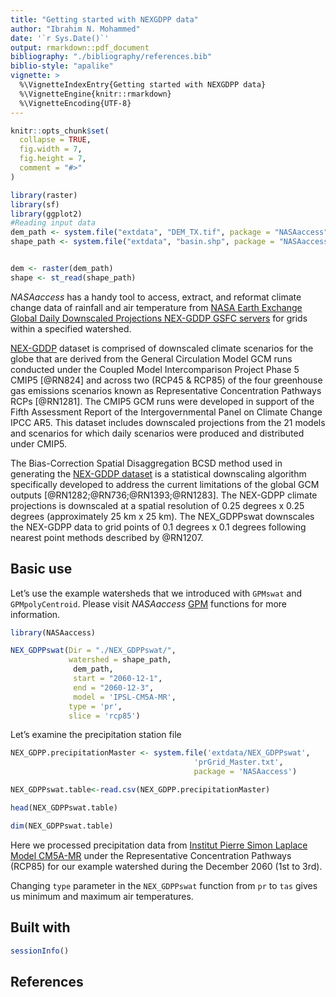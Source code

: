 ```yaml
---
title: "Getting started with NEXGDPP data"
author: "Ibrahim N. Mohammed"
date: '`r Sys.Date()`'
output: rmarkdown::pdf_document
bibliography: "./bibliography/references.bib"
biblio-style: "apalike"
vignette: >
  %\VignetteIndexEntry{Getting started with NEXGDPP data}
  %\VignetteEngine{knitr::rmarkdown}
  %\VignetteEncoding{UTF-8}
---
```


```r
knitr::opts_chunk$set(
  collapse = TRUE,
  fig.width = 7, 
  fig.height = 7,
  comment = "#>"
)

library(raster)
library(sf)
library(ggplot2)
#Reading input data
dem_path <- system.file("extdata", "DEM_TX.tif", package = "NASAaccess")
shape_path <- system.file("extdata", "basin.shp", package = "NASAaccess")


dem <- raster(dem_path)
shape <- st_read(shape_path)
```


_NASAaccess_ has a handy tool to access, extract, and reformat climate change data of rainfall and air temperature from [NASA Earth Exchange Global Daily Downscaled Projections NEX-GDDP GSFC servers](https://www.nccs.nasa.gov/services/climate-data-services) for grids within a specified watershed. 

[NEX-GDDP](https://www.nccs.nasa.gov/services/climate-data-services) dataset is comprised of downscaled climate scenarios for the globe that are derived from the General Circulation Model GCM runs conducted under the Coupled Model Intercomparison Project Phase 5 CMIP5 [@RN824] and across two (RCP45 & RCP85) of the four greenhouse gas emissions scenarios known as Representative Concentration Pathways RCPs [@RN1281]. The CMIP5 GCM runs were developed in support of the Fifth Assessment Report of the Intergovernmental Panel on Climate Change IPCC AR5. This dataset includes downscaled projections from the 21 models and scenarios for which daily scenarios were produced and distributed under CMIP5. 

The Bias-Correction Spatial Disaggregation BCSD method used in generating the [NEX-GDDP dataset](https://www.nccs.nasa.gov/services/climate-data-services) is a statistical downscaling algorithm specifically developed to address the current limitations of the global GCM outputs [@RN1282;@RN736;@RN1393;@RN1283]. The NEX-GDPP climate projections is downscaled at a spatial resolution of 0.25 degrees x 0.25 degrees (approximately 25 km x 25 km). The NEX_GDPPswat downscales the NEX-GDPP data to grid points of 0.1 degrees x 0.1 degrees following nearest point methods described by @RN1207.


## Basic use

Let's use the example watersheds that we introduced with `GPMswat` and `GPMpolyCentroid`. Please visit _NASAaccess_ [GPM](.\GPM.pdf) functions for more information.

```r
library(NASAaccess)

NEX_GDPPswat(Dir = "./NEX_GDPPswat/", 
             watershed = shape_path,
              dem_path, 
              start = "2060-12-1", 
              end = "2060-12-3",
              model = 'IPSL-CM5A-MR', 
             type = 'pr', 
             slice = 'rcp85')
```

Let's examine the precipitation station file
```r
NEX_GDPP.precipitationMaster <- system.file('extdata/NEX_GDPPswat',
                                         'prGrid_Master.txt', 
                                         package = 'NASAaccess')

NEX_GDPPswat.table<-read.csv(NEX_GDPP.precipitationMaster)

head(NEX_GDPPswat.table)

dim(NEX_GDPPswat.table)
```

Here we processed precipitation data from [Institut Pierre Simon Laplace Model CM5A-MR](https://www.ipsl.fr/en/home-en/) under the Representative Concentration Pathways (RCP85) for our example watershed during the December 2060 (1st to 3rd).

Changing `type` parameter in the `NEX_GDPPswat` function from `pr` to `tas` gives us minimum and maximum air temperatures.




## Built with

```r
sessionInfo()


```



## References
